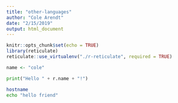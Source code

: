 ```yaml
---
title: "other-languages"
author: "Cole Arendt"
date: "2/15/2019"
output: html_document
---
```


```r
knitr::opts_chunk$set(echo = TRUE)
library(reticulate)
reticulate::use_virtualenv("./r-reticulate", required = TRUE)
```

```r
name <- "cole"
```

```python
print("Hello " + r.name + "!")
```

```bash
hostname
echo "hello friend"
```
